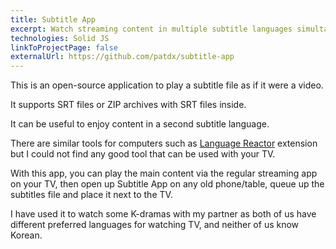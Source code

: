 ```yaml
---
title: Subtitle App
excerpt: Watch streaming content in multiple subtitle languages simultaneously.
technologies: Solid JS
linkToProjectPage: false
externalUrl: https://github.com/patdx/subtitle-app
---
```


This is an open-source application to play a subtitle file as if it were a
video.

It supports SRT files or ZIP archives with SRT files inside.

It can be useful to enjoy content in a second subtitle language.

There are similar tools for computers such as
[Language Reactor](https://www.languagereactor.com/) extension but I could not
find any good tool that can be used with your TV.

With this app, you can play the main content via the regular streaming app on
your TV, then open up Subtitle App on any old phone/table, queue up the
subtitles file and place it next to the TV.

I have used it to watch some K-dramas with my partner as both of us have
different preferred languages for watching TV, and neither of us know Korean.
